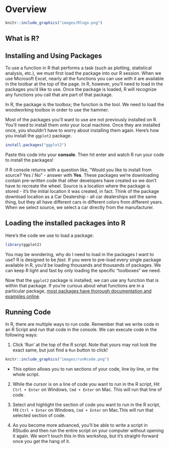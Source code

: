 # Overview 

```r
knitr::include_graphics("images/Rlogo.png")  
```

## What is R?






## Installing and Using Packages

To use a function in R that performs a task (such as plotting, statistical analysis, etc.), we must first load the package into our R session. When we use Microsoft Excel, nearly all the functions you can use with it are available in the toolbar at the top of the page. In R, however, you'll need to load in the packages you'd like to use. Once the package is loaded, R will recognize any functions you call that are part of that package. 

In R, the package is the toolbox; the function is the tool. We need to load the woodworking toolbox in order to use the hammer.

Most of the packages you'll want to use are not previously installed on R. You'll need to install them onto your local machine. Once they are installed once, you shouldn't have to worry about installing them again. Here's how you install the `ggplot2` package.

```r
install.packages("ggplot2")
```

Paste this code into your **console**. Then hit enter and watch R run your code to install the packages!

If R console returns with a question like, "Would you like to install from source? Yes / No" - answer with **Yes**. These packages we're downloading contain pre-written code that other developers have created so we don't have to recreate the wheel. Source is a location where the package is stored - it's the initial location it was created, in fact. Think of the package download location as a Car Dealership - all car dealerships sell the same thing, but they all have different cars in different colors from different years. When we select source, we select a car directly from the manufacturer. 

## Loading the installed packages into R

Here's the code we use to load a package:

```r
library(ggplot2)
```

You may be wondering, why do I need to load in the packages I want to use? R is designed to be *fast*. If you were to pre-load every single package available in R, you'd be loading thousands and thousands of packages. We can keep R light and fast by only loading the specific "toolboxes" we need. 

Now that the `ggplot2` package is installed, we can use any function that is within that package. If you're curious about what functions are in a particular package, [most packages have thorough documentation and examples online](https://ggplot2.tidyverse.org/reference/). 

## Running Code

In R, there are multiple ways to run code. Remember that we write code in an R Script and run that code in the console. We can execute code in the following ways:

1) Click 'Run' at the top of the R script. Note that yours may not look the exact same, but just find a `Run` button to click!


```r
knitr::include_graphics("images/runRcode.png")  
```

  - This option allows you to run sections of your code, line by line, or the whole script.

2) While the cursor is on a line of code you want to run in the R script, Hit `Ctrl + Enter` on Windows, `Cmd + Enter` on Mac. This will run that line of code.

3) Select and highlight the section of code you want to run in the R script, Hit `Ctrl + Enter` on Windows, `Cmd + Enter` on Mac.This will run that selected section of code.

4) As you become more advanced, you'll be able to write a script in RStudio and then run the entire script on your computer without opening it again. We won't touch this in this workshop, but it's straight-forward once you get the hang of it.

